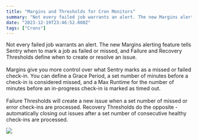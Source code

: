 ```yaml
---
title: "Margins and Thresholds for Cron Monitors"
summary: "Not every failed job warrants an alert. The new Margins alerting feature tells Sentry when to mark a job as failed or missed, and Failure and Recovery..."
date: "2023-12-19T23:46:52.000Z"
tags: ["Crons"]
---
```


  Not every failed job warrants an alert. The new Margins alerting feature tells Sentry when to mark a job as failed or missed, and Failure and Recovery Thresholds define when to create or resolve an issue.\
\
Margins give you more control over what Sentry marks as a missed or failed check-in. You can define a Grace Period, a set number of minutes before a check-in is considered missed, and a Max Runtime for the number of minutes before an in-progress check-in is marked as timed out.\
\
Failure Thresholds will create a new issue when a set number of missed or error check-ins are processed. Recovery Thresholds do the opposite - automatically closing out issues after a set number of consecutive healthy check-ins are processed.

![](https://ik.imagekit.io/launchnotes/production/a1szr7vl48c48h0w9phe1oc3ztty#t=0.1)
